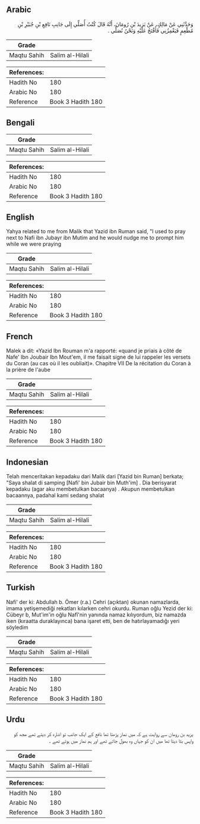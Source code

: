 ## Arabic


<div dir="rtl" lang="ar" style={{fontSize:'larger',backgroundColor:'#f8f9fa',padding:20}}>
وَحَدَّثَنِي عَنْ مَالِكٍ، عَنْ يَزِيدَ بْنِ رُومَانَ، أَنَّهُ قَالَ كُنْتُ أُصَلِّي إِلَى جَانِبِ نَافِعِ بْنِ جُبَيْرِ بْنِ مُطْعِمٍ فَيَغْمِزُنِي فَأَفْتَحُ عَلَيْهِ وَنَحْنُ نُصَلِّي ‏.‏
</div>
<div style={{backgroundColor:'#f8f9fa',padding:20, marginBottom: 10}}><table> <thead> <tr> <th>Grade</th> <th></th> </tr> </thead> <tbody> <tr><td>Maqtu Sahih</td><td>Salim al-Hilali</td></tr></tbody></table><table> <thead> <tr> <th>References:</th> <th></th> </tr> </thead> <tbody><tr><td>Hadith No</td><td>180</td></tr><tr><td>Arabic No</td><td>180</td></tr><tr><td>Reference</td><td>Book 3 Hadith 180</td></tr></tbody></table></div>

## Bengali


<div dir="ltr" lang="bn" style={{fontSize:'larger',backgroundColor:'#f8f9fa',padding:20}}>

</div>
<div style={{backgroundColor:'#f8f9fa',padding:20, marginBottom: 10}}><table> <thead> <tr> <th>Grade</th> <th></th> </tr> </thead> <tbody> <tr><td>Maqtu Sahih</td><td>Salim al-Hilali</td></tr></tbody></table><table> <thead> <tr> <th>References:</th> <th></th> </tr> </thead> <tbody><tr><td>Hadith No</td><td>180</td></tr><tr><td>Arabic No</td><td>180</td></tr><tr><td>Reference</td><td>Book 3 Hadith 180</td></tr></tbody></table></div>

## English


<div dir="ltr" lang="en" style={{fontSize:'larger',backgroundColor:'#f8f9fa',padding:20}}>
Yahya related to me from Malik that Yazid ibn Ruman said, "I used to pray next to Nafi ibn Jubayr ibn Mutim and he would nudge me to prompt him while we were praying
</div>
<div style={{backgroundColor:'#f8f9fa',padding:20, marginBottom: 10}}><table> <thead> <tr> <th>Grade</th> <th></th> </tr> </thead> <tbody> <tr><td>Maqtu Sahih</td><td>Salim al-Hilali</td></tr></tbody></table><table> <thead> <tr> <th>References:</th> <th></th> </tr> </thead> <tbody><tr><td>Hadith No</td><td>180</td></tr><tr><td>Arabic No</td><td>180</td></tr><tr><td>Reference</td><td>Book 3 Hadith 180</td></tr></tbody></table></div>

## French


<div dir="ltr" lang="fr" style={{fontSize:'larger',backgroundColor:'#f8f9fa',padding:20}}>
Malek a dit: «Yazid Ibn Rouman m'a rapporté: «quand je priais à côté de Nafe' Ibn Joubair Ibn Mout'em, il me faisait signe de lui rappeler les versets du Coran (au cas où il les oubliait)». Chapitre VII De la récitation du Coran à la prière de l'aube
</div>
<div style={{backgroundColor:'#f8f9fa',padding:20, marginBottom: 10}}><table> <thead> <tr> <th>Grade</th> <th></th> </tr> </thead> <tbody> <tr><td>Maqtu Sahih</td><td>Salim al-Hilali</td></tr></tbody></table><table> <thead> <tr> <th>References:</th> <th></th> </tr> </thead> <tbody><tr><td>Hadith No</td><td>180</td></tr><tr><td>Arabic No</td><td>180</td></tr><tr><td>Reference</td><td>Book 3 Hadith 180</td></tr></tbody></table></div>

## Indonesian


<div dir="ltr" lang="id" style={{fontSize:'larger',backgroundColor:'#f8f9fa',padding:20}}>
Telah menceritakan kepadaku dari Malik dari [Yazid bin Ruman] berkata; "Saya shalat di samping [Nafi' bin Jubair bin Muth'im] . Dia berisyarat kepadaku (agar aku membetulkan bacaanya) . Akupun membetulkan bacaannya, padahal kami sedang shalat
</div>
<div style={{backgroundColor:'#f8f9fa',padding:20, marginBottom: 10}}><table> <thead> <tr> <th>Grade</th> <th></th> </tr> </thead> <tbody> <tr><td>Maqtu Sahih</td><td>Salim al-Hilali</td></tr></tbody></table><table> <thead> <tr> <th>References:</th> <th></th> </tr> </thead> <tbody><tr><td>Hadith No</td><td>180</td></tr><tr><td>Arabic No</td><td>180</td></tr><tr><td>Reference</td><td>Book 3 Hadith 180</td></tr></tbody></table></div>

## Turkish


<div dir="ltr" lang="tr" style={{fontSize:'larger',backgroundColor:'#f8f9fa',padding:20}}>
Nafi' der ki: Abdullah b. Ömer (r.a.) Cehri (açıktan) oku­nan namazlarda, imama yetişemediği rekatları kılarken cehri okurdu. Ruman oğlu Yezid der ki: Cübeyr b, Mut'im'in oğlu Nafî'nin yanında namaz kılıyordum, biz namazda iken (kıraatta duraklayınca) bana işaret etti, ben de hatırlayamadığı yeri söyledim
</div>
<div style={{backgroundColor:'#f8f9fa',padding:20, marginBottom: 10}}><table> <thead> <tr> <th>Grade</th> <th></th> </tr> </thead> <tbody> <tr><td>Maqtu Sahih</td><td>Salim al-Hilali</td></tr></tbody></table><table> <thead> <tr> <th>References:</th> <th></th> </tr> </thead> <tbody><tr><td>Hadith No</td><td>180</td></tr><tr><td>Arabic No</td><td>180</td></tr><tr><td>Reference</td><td>Book 3 Hadith 180</td></tr></tbody></table></div>

## Urdu


<div dir="rtl" lang="ur" style={{fontSize:'larger',backgroundColor:'#f8f9fa',padding:20}}>
یزید بن رومان سے روایت ہے کہ میں نماز پڑھتا تھا نافع کے ایک جانب تو اشارہ کر دیتے تھے مجھ کو واپس بتا دیتا تھا میں ان کو جہاں وہ بھول جاتے تھے اور ہم نماز میں ہوتے تھے ۔
</div>
<div style={{backgroundColor:'#f8f9fa',padding:20, marginBottom: 10}}><table> <thead> <tr> <th>Grade</th> <th></th> </tr> </thead> <tbody> <tr><td>Maqtu Sahih</td><td>Salim al-Hilali</td></tr></tbody></table><table> <thead> <tr> <th>References:</th> <th></th> </tr> </thead> <tbody><tr><td>Hadith No</td><td>180</td></tr><tr><td>Arabic No</td><td>180</td></tr><tr><td>Reference</td><td>Book 3 Hadith 180</td></tr></tbody></table></div>